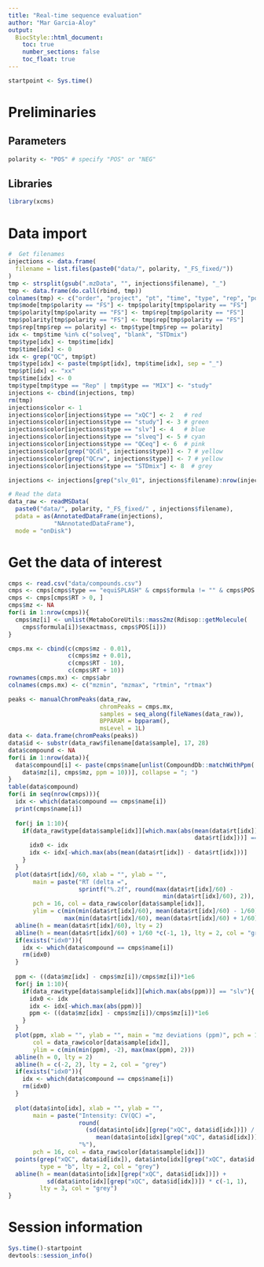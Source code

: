 ```yaml
---
title: "Real-time sequence evaluation"
author: "Mar Garcia-Aloy"
output: 
  BiocStyle::html_document:
    toc: true
    number_sections: false
    toc_float: true
---
```


```r
startpoint <- Sys.time()
```


# Preliminaries

## Parameters

```r
polarity <- "POS" # specify "POS" or "NEG"
```


## Libraries

```r
library(xcms)
```

# Data import

```r
#  Get filenames
injections <- data.frame(
  filename = list.files(paste0("data/", polarity, "_FS_fixed/"))
)
tmp <- strsplit(gsub(".mzData", "", injections$filename), "_")
tmp <- data.frame(do.call(rbind, tmp))
colnames(tmp) <- c("order", "project", "pt", "time", "type", "rep", "polarity", "mode")
tmp$mode[tmp$polarity == "FS"] <- tmp$polarity[tmp$polarity == "FS"] 
tmp$polarity[tmp$polarity == "FS"] <- tmp$rep[tmp$polarity == "FS"] 
tmp$polarity[tmp$polarity == "FS"] <- tmp$rep[tmp$polarity == "FS"] 
tmp$rep[tmp$rep == polarity] <- tmp$type[tmp$rep == polarity] 
idx <- tmp$time %in% c("solveq", "blank", "STDmix")
tmp$type[idx] <- tmp$time[idx]
tmp$time[idx] <- 0
idx <- grep("QC", tmp$pt)
tmp$type[idx] <- paste(tmp$pt[idx], tmp$time[idx], sep = "_")
tmp$pt[idx] <- "xx"
tmp$time[idx] <- 0
tmp$type[tmp$type == "Rep" | tmp$type == "MIX"] <- "study"
injections <- cbind(injections, tmp)
rm(tmp)
injections$color <- 1
injections$color[injections$type == "xQC"] <- 2   # red
injections$color[injections$type == "study"] <- 3 # green
injections$color[injections$type == "slv"] <- 4   # blue
injections$color[injections$type == "slveq"] <- 5 # cyan
injections$color[injections$type == "QCeq"] <- 6  # pink
injections$color[grep("QCdl", injections$type)] <- 7 # yellow
injections$color[grep("QCrw", injections$type)] <- 7 # yellow
injections$color[injections$type == "STDmix"] <- 8  # grey

injections <- injections[grep("slv_01", injections$filename):nrow(injections),]

# Read the data
data_raw <- readMSData(
  paste0("data/", polarity, "_FS_fixed/" , injections$filename),
  pdata = as(AnnotatedDataFrame(injections),
             "NAnnotatedDataFrame"), 
  mode = "onDisk")
```


# Get the data of interest

```r
cmps <- read.csv("data/compounds.csv")
cmps <- cmps[cmps$type == "equiSPLASH" & cmps$formula != "" & cmps$POS != "",]
cmps <- cmps[cmps$RT > 0, ]
cmps$mz <- NA
for(i in 1:nrow(cmps)){
  cmps$mz[i] <- unlist(MetaboCoreUtils::mass2mz(Rdisop::getMolecule(
    cmps$formula[i])$exactmass, cmps$POS[i]))
}

cmps.mx <- cbind(c(cmps$mz - 0.01), 
                 c(cmps$mz + 0.01), 
                 c(cmps$RT - 10), 
                 c(cmps$RT + 10))
rownames(cmps.mx) <- cmps$abr
colnames(cmps.mx) <- c("mzmin", "mzmax", "rtmin", "rtmax")

peaks <- manualChromPeaks(data_raw,
                          chromPeaks = cmps.mx,
                          samples = seq_along(fileNames(data_raw)),
                          BPPARAM = bpparam(),
                          msLevel = 1L)
data <- data.frame(chromPeaks(peaks))
data$id <- substr(data_raw$filename[data$sample], 17, 28)
data$compound <- NA
for(i in 1:nrow(data)){
  data$compound[i] <- paste(cmps$name[unlist(CompoundDb::matchWithPpm(
    data$mz[i], cmps$mz, ppm = 10))], collapse = "; ")
}
table(data$compound)
for(i in seq(nrow(cmps))){
  idx <- which(data$compound == cmps$name[i])
  print(cmps$name[i])
  
  for(j in 1:10){
    if(data_raw$type[data$sample[idx]][which.max(abs(mean(data$rt[idx]) - 
                                                     data$rt[idx]))] == "slv"){
      idx0 <- idx
      idx <- idx[-which.max(abs(mean(data$rt[idx]) - data$rt[idx]))]
    }
  }
  plot(data$rt[idx]/60, xlab = "", ylab = "", 
       main = paste("RT (delta =", 
                    sprintf("%.2f", round(max(data$rt[idx]/60) - 
                                            min(data$rt[idx]/60), 2)), "min)"), 
       pch = 16, col = data_raw$color[data$sample[idx]],
       ylim = c(min(min(data$rt[idx]/60), mean(data$rt[idx]/60) - 1/60),
                max(min(data$rt[idx]/60), mean(data$rt[idx]/60) + 1/60)))
  abline(h = mean(data$rt[idx]/60), lty = 2)
  abline(h = mean(data$rt[idx]/60) + 1/60 *c(-1, 1), lty = 2, col = "grey")
  if(exists("idx0")){
    idx <- which(data$compound == cmps$name[i])
    rm(idx0)
  }
  
  ppm <- ((data$mz[idx] - cmps$mz[i])/cmps$mz[i])*1e6
  for(j in 1:10){
    if(data_raw$type[data$sample[idx]][which.max(abs(ppm))] == "slv"){
      idx0 <- idx
      idx <- idx[-which.max(abs(ppm))]
      ppm <- ((data$mz[idx] - cmps$mz[i])/cmps$mz[i])*1e6
    }
  }
  plot(ppm, xlab = "", ylab = "", main = "mz deviations (ppm)", pch = 16, 
       col = data_raw$color[data$sample[idx]],
       ylim = c(min(min(ppm), -2), max(max(ppm), 2)))
  abline(h = 0, lty = 2)
  abline(h = c(-2, 2), lty = 2, col = "grey")
  if(exists("idx0")){
    idx <- which(data$compound == cmps$name[i])
    rm(idx0)
  }
  
  plot(data$into[idx], xlab = "", ylab = "", 
       main = paste("Intensity: CV(QC) =", 
                    round(
                      (sd(data$into[idx][grep("xQC", data$id[idx])]) / 
                         mean(data$into[idx][grep("xQC", data$id[idx])]))*100), 
                    "%"),
       pch = 16, col = data_raw$color[data$sample[idx]])
  points(grep("xQC", data$id[idx]), data$into[idx][grep("xQC", data$id[idx])], 
         type = "b", lty = 2, col = "grey")
  abline(h = mean(data$into[idx][grep("xQC", data$id[idx])]) + 
           sd(data$into[idx][grep("xQC", data$id[idx])]) * c(-1, 1), 
         lty = 3, col = "grey")
}
```


# Session information

```r
Sys.time()-startpoint
devtools::session_info()
```